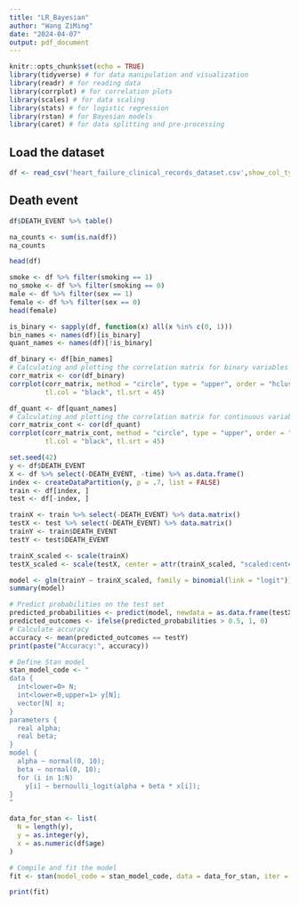 ```yaml
---
title: "LR_Bayesian"
author: "Wang ZiMing"
date: "2024-04-07"
output: pdf_document
---
```


```r
knitr::opts_chunk$set(echo = TRUE)
library(tidyverse) # for data manipulation and visualization
library(readr) # for reading data
library(corrplot) # for correlation plots
library(scales) # for data scaling
library(stats) # for logistic regression
library(rstan) # for Bayesian models
library(caret) # for data splitting and pre-processing
```

## Load the dataset
```r
df <- read_csv('heart_failure_clinical_records_dataset.csv',show_col_types = FALSE)
```

## Death event

```r
df$DEATH_EVENT %>% table()
```

```r
na_counts <- sum(is.na(df))
na_counts

```
```r
head(df)
```

```r
smoke <- df %>% filter(smoking == 1)
no_smoke <- df %>% filter(smoking == 0)
male <- df %>% filter(sex == 1)
female <- df %>% filter(sex == 0)
head(female)

```
```r
is_binary <- sapply(df, function(x) all(x %in% c(0, 1)))
bin_names <- names(df)[is_binary]
quant_names <- names(df)[!is_binary]

df_binary <- df[bin_names]
# Calculating and plotting the correlation matrix for binary variables
corr_matrix <- cor(df_binary)
corrplot(corr_matrix, method = "circle", type = "upper", order = "hclust", 
         tl.col = "black", tl.srt = 45)

df_quant <- df[quant_names]
# Calculating and plotting the correlation matrix for continuous variables
corr_matrix_cont <- cor(df_quant)
corrplot(corr_matrix_cont, method = "circle", type = "upper", order = "hclust", 
         tl.col = "black", tl.srt = 45)

```
```r
set.seed(42)
y <- df$DEATH_EVENT
X <- df %>% select(-DEATH_EVENT, -time) %>% as.data.frame()
index <- createDataPartition(y, p = .7, list = FALSE)
train <- df[index, ]
test <- df[-index, ]

trainX <- train %>% select(-DEATH_EVENT) %>% data.matrix()
testX <- test %>% select(-DEATH_EVENT) %>% data.matrix()
trainY <- train$DEATH_EVENT
testY <- test$DEATH_EVENT

trainX_scaled <- scale(trainX)
testX_scaled <- scale(testX, center = attr(trainX_scaled, "scaled:center"), scale = attr(trainX_scaled, "scaled:scale"))

model <- glm(trainY ~ trainX_scaled, family = binomial(link = "logit"))
summary(model)
```
```r
# Predict probabilities on the test set
predicted_probabilities <- predict(model, newdata = as.data.frame(testX_scaled), type = "response")
predicted_outcomes <- ifelse(predicted_probabilities > 0.5, 1, 0)
# Calculate accuracy
accuracy <- mean(predicted_outcomes == testY)
print(paste("Accuracy:", accuracy))
```

```r
# Define Stan model
stan_model_code <- "
data {
  int<lower=0> N;
  int<lower=0,upper=1> y[N];
  vector[N] x;
}
parameters {
  real alpha;
  real beta;
}
model {
  alpha ~ normal(0, 10);
  beta ~ normal(0, 10);
  for (i in 1:N)
    y[i] ~ bernoulli_logit(alpha + beta * x[i]);
}
"

data_for_stan <- list(
  N = length(y),
  y = as.integer(y),
  x = as.numeric(df$age)
)

# Compile and fit the model
fit <- stan(model_code = stan_model_code, data = data_for_stan, iter = 3000, chains = 4, warmup = 1000, seed = 101)

print(fit)

```

